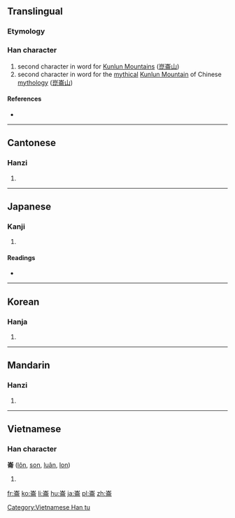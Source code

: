 ==Translingual==

===Etymology===
{{Han compound|山|侖|c1=s|c2=p|t1=mountain|ls=psc}}

===Han character===
{{Han char|rn=46|rad=山|as=08|sn=11|four=2222<sub>7</sub>|canj=山人一月 (UOMB)|ids=⿱[[山]][[侖]]}}

# second character in word for [[w:Kunlun Mountains|Kunlun Mountains]] ([[崑崙山]])
# second character in word for the [[mythical]] [[w:Kunlun Mountain (mythology)|Kunlun Mountain]] of Chinese [[mythology]] ([[崑崙山]])

====References====
* {{Han ref|kx=0314.120|dkj=08183|dj=0615.030|hdz=10781.060|uh=5D19|ud=23833|bh=B15B|bd=45403}}

----

==Cantonese==

===Hanzi===
{{yue-hanzi|jyut=[[leon4]]|y=leun4}}

# {{defn|lang=yue|sort=山08}}

----

==Japanese==

===Kanji===
{{ja-kanji|grade=|rs=山08}}

# {{defn|lang=ja|sort=山08}}

====Readings====
* {{ja-readings|on=[[ろん]] (ron), [[りん]] (rin)|kun=}}

----

==Korean==

===Hanja===
{{ko-hanja|hangeul=륜|rv=ryun|mr=ryun}}

# {{defn|lang=ko|sort=山08}}

----

==Mandarin==

===Hanzi===
{{cmn-hanzi|pin=[[lún]] ([[lun2]])|wg=lun<sup>2</sup>}}

# {{defn|lang=cmn|sort=山08}}

----

==Vietnamese==

===Han character===
'''崙''' ([[lôn]], [[son]], [[luân]], [[lon]])

# {{defn|vi}}

[[Category:Vietnamese Han tu]]

[[fr:崙]]
[[ko:崙]]
[[li:崙]]
[[hu:崙]]
[[ja:崙]]
[[pl:崙]]
[[zh:崙]]